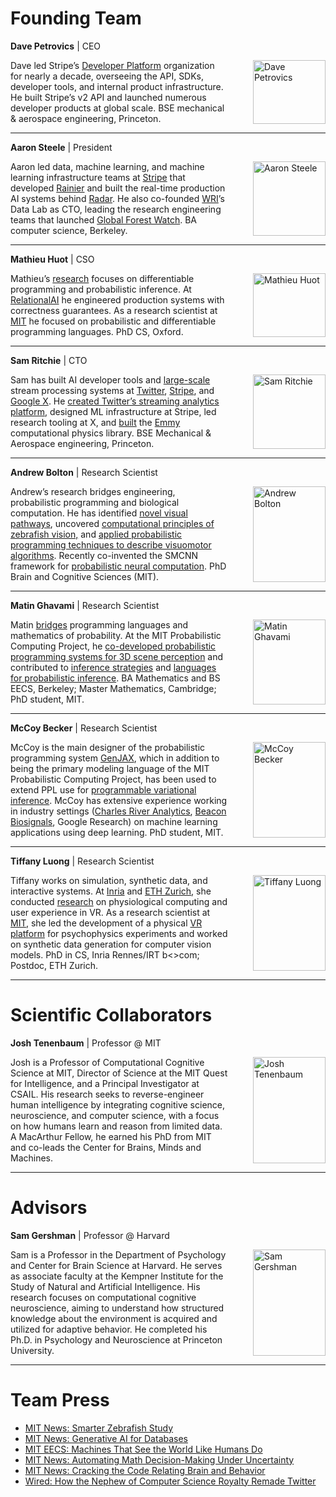# Founding Team

**<span class="team-name">Dave Petrovics</span>** <span class="team-title"> | CEO</span>

<div style="display: flex; gap: 40px;">
  <div style="flex: 3;">
  Dave led Stripe's [Developer Platform](https://docs.stripe.com/api) organization for nearly a decade, overseeing the API, SDKs, developer tools, and internal product infrastructure. He built Stripe's v2 API and launched numerous developer products at global scale. BSE mechanical & aerospace engineering, Princeton.
  </div>
  <div style="flex: 1;">
  <img src="../assets/dave.webp" alt="Dave Petrovics" style="width: 100%; height: auto; max-width: 120px;">
  </div>
</div>

---

**<span class="team-name">Aaron Steele</span>** <span class="team-title"> | President</span>

<div style="display: flex; gap: 40px;">
  <div style="flex: 3;">
  Aaron led data, machine learning, and machine learning infrastructure teams at [Stripe](https://stripe.com/) that developed [Rainier](https://github.com/stripe/rainier) and built the real-time production AI systems behind [Radar](http://stripe.com/radar). He also co-founded [WRI](http://wri.org/)'s Data Lab as CTO, leading the research engineering teams that launched [Global Forest Watch](http://globalforestwatch.org/). BA computer science, Berkeley.
  </div>
  <div style="flex: 1;">
  <img src="../assets/aaron.webp" alt="Aaron Steele" style="width: 100%; height: auto; max-width: 120px;">
  </div>
</div>

---

**<span class="team-name">Mathieu Huot</span>** <span class="team-title"> | CSO</span>

<div style="display: flex; gap: 40px;">
  <div style="flex: 3;">
  Mathieu's [research](https://scholar.google.com/citations?user=F1TREY4AAAAJ&hl=fr) focuses on differentiable programming and probabilistic inference. At [RelationalAI](https://relational.ai) he engineered production systems with correctness guarantees. As a research scientist at [MIT](https://web.mit.edu/) he focused on probabilistic and differentiable programming languages. PhD CS, Oxford.
  </div>
  <div style="flex: 1;">
  <img src="../assets/mathieu.webp" alt="Mathieu Huot" style="width: 100%; height: auto; max-width: 120px;">
  </div>
</div>


---


**<span class="team-name">Sam Ritchie</span>** <span class="team-title"> | CTO</span>

<div style="display: flex; gap: 40px;">
  <div style="flex: 3;">
  Sam has built AI developer tools and [large-scale](https://github.com/twitter/summingbird) stream processing systems at [Twitter](https://x.com/), [Stripe](https://stripe.com/), and [Google X](https://x.company/). He [created Twitter's streaming analytics platform](https://www.wired.com/2013/11/twitter-summingbird/), designed ML infrastructure at Stripe, led research tooling at X, and [built](https://www.youtube.com/watch?v=Jv2JgzAl5yU) the [Emmy](https://github.com/mentat-collective/emmy/blob/main/README.md) computational physics library. BSE Mechanical & Aerospace engineering, Princeton.
  </div>
  <div style="flex: 1;">
  <img src="../assets/sam.webp" alt="Sam Ritchie" style="width: 100%; height: auto; max-width: 120px;">
  </div>
</div>


---

**<span class="team-name">Andrew Bolton</span>** <span class="team-title"> | Research Scientist</span>

<div style="display: flex; gap: 40px;">
  <div style="flex: 3;">
  Andrew's research bridges engineering, probabilistic programming and biological computation. He has identified [novel visual pathways](https://www.cell.com/cell-reports/fulltext/S2211-1247(15)01071-2), uncovered [computational principles of zebrafish vision,](https://www.cell.com/current-biology/fulltext/S0960-9822(22)01698-0) and [applied probabilistic programming techniques to describe visuomotor algorithms](https://elifesciences.org/articles/51975). Recently co-invented the SMCNN framework for [probabilistic neural computation](https://george.matheos.com/uploads/SNMC_preprint.pdf). PhD Brain and Cognitive Sciences (MIT).
  </div>
  <div style="flex: 1;">
  <img src="../assets/andrew.webp" alt="Andrew Bolton" style="width: 100%; height: auto; max-width: 120px;">
  </div>
</div>


---

**<span class="team-name">Matin Ghavami</span>** <span class="team-title"> | Research Scientist</span>

<div style="display: flex; gap: 40px;">
  <div style="flex: 3;">
  Matin [bridges](https://scholar.google.com/citations?user=EWUUSKoAAAAJ&hl=en) programming languages and mathematics of probability. At the MIT Probabilistic Computing Project, he [co-developed probabilistic programming systems for 3D scene perception](https://arxiv.org/abs/2312.08715) and contributed to [inference strategies](https://proceedings.mlr.press/v206/lew23a.html) and [languages for probabilistic inference](https://dl.acm.org/doi/abs/10.1145/3591290). BA Mathematics and BS EECS, Berkeley; Master Mathematics, Cambridge; PhD student, MIT.
  </div>
  <div style="flex: 1;">
  <img src="../assets/matin.webp" alt="Matin Ghavami" style="width: 100%; height: auto; max-width: 120px;">
  </div>
</div>


---

**<span class="team-name">McCoy Becker</span>** <span class="team-title"> | Research Scientist</span>

<div style="display: flex; gap: 40px;">
  <div style="flex: 3;">
  McCoy is the main designer of the probabilistic programming system [GenJAX](https://genjax.gen.dev/), which in addition to being the primary modeling language of the MIT Probabilistic Computing Project, has been used to extend PPL use for [programmable variational inference](https://dl.acm.org/doi/abs/10.1145/3656463). McCoy has extensive experience working in industry settings ([Charles River Analytics](https://cra.com/), [Beacon Biosignals](https://beacon.bio/), Google Research) on machine learning applications using deep learning.  PhD student, MIT.
  </div>
  <div style="flex: 1;">
  <img src="../assets/mccoy.webp" alt="McCoy Becker" style="width: 100%; height: auto; max-width: 120px;">
  </div>
</div>


---

**<span class="team-name">Tiffany Luong</span>** <span class="team-title"> | Research Scientist</span>

<div style="display: flex; gap: 40px;">
  <div style="flex: 3;">
  Tiffany works on simulation, synthetic data, and interactive systems. At [Inria](https://www.inria.fr/en/inria-centre-rennes-university) and [ETH Zurich](https://ethz.ch/en.html), she conducted [research](https://scholar.google.com/citations?user=0e7VJacAAAAJ) on physiological computing and user experience in VR. As a research scientist at [MIT](https://web.mit.edu/), she led the development of a physical [VR platform](https://quest.mit.edu/research/missions/intelligence-observatory) for psychophysics experiments and worked on synthetic data generation for computer vision models.  PhD in CS, Inria Rennes/IRT b<>com; Postdoc, ETH Zurich.
  </div>
  <div style="flex: 1;">
  <img src="../assets/tiffany.webp" alt="Tiffany Luong" style="width: 100%; height: auto; max-width: 120px;">
  </div>
</div>


---

# Scientific Collaborators

**<span class="team-name">Josh Tenenbaum</span>** <span class="team-title"> | Professor @ MIT</span>

<div style="display: flex; gap: 40px;">
  <div style="flex: 3;">
  Josh is a Professor of Computational Cognitive Science at MIT, Director of Science at the MIT Quest for Intelligence, and a Principal Investigator at CSAIL. His research seeks to reverse-engineer human intelligence by integrating cognitive science, neuroscience, and computer science, with a focus on how humans learn and reason from limited data. A MacArthur Fellow, he earned his PhD from MIT and co-leads the Center for Brains, Minds and Machines.
  </div>
  <div style="flex: 1;">
  <img src="../assets/josh.webp" alt="Josh Tenenbaum" style="width: 100%; height: auto; max-width: 120px;">
  </div>
</div>


---

# Advisors

**<span class="team-name">Sam Gershman</span>** <span class="team-title"> | Professor @ Harvard</span>

<div style="display: flex; gap: 40px;">
  <div style="flex: 3;">
  Sam is a Professor in the Department of Psychology and Center for Brain Science at Harvard. He serves as associate faculty at the Kempner Institute for the Study of Natural and Artificial Intelligence. His research focuses on computational cognitive neuroscience, aiming to understand how structured knowledge about the environment is acquired and utilized for adaptive behavior. He completed his Ph.D. in Psychology and Neuroscience at Princeton University.
  </div>
  <div style="flex: 1;">
  <img src="../assets/gershman.webp" alt="Sam Gershman" style="width: 100%; height: auto; max-width: 120px;">
  </div>
</div>

---

# Team Press

- [MIT News: Smarter Zebrafish Study](https://news.mit.edu/2022/smarter-zebrafish-study-1118)
- [MIT News: Generative AI for Databases](https://news.mit.edu/2024/mit-researchers-introduce-generative-ai-databases-0708)
- [MIT EECS: Machines That See the World Like Humans Do](https://www.eecs.mit.edu/machines-that-see-the-world-more-like-humans-do/)
- [MIT News: Automating Math Decision-Making Under Uncertainty](https://news.mit.edu/2023/automating-math-decision-making-under-uncertainty-0206)
- [MIT News: Cracking the Code Relating Brain and Behavior](https://news.mit.edu/2023/cracking-code-relates-brain-behavior-simple-animal-0823)
- [Wired: How the Nephew of Computer Science Royalty Remade Twitter](https://www.wired.com/2013/11/twitter-summingbird/)
